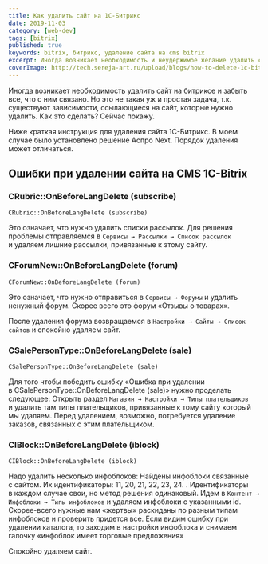 ```yaml
---
title: Как удалить сайт на 1С-Битрикс
date: 2019-11-03
category: [web-dev]
tags: [bitrix]
published: true
keywords: bitrix, битрикс, удаление сайта на cms bitrix
excerpt: Иногда возникает необходимость и неудержимое желание удалить сайт на битриксе и забыть все, что с ним связано. Но это не такая уж и простая задача, т.к. существуют зависимости, ссылающиеся на сайт.
coverImage: http://tech.sereja-art.ru/upload/blogs/how-to-delete-1c-bitrix/how-to-delete-1c-bitrix-1200x630.jpg
---
```


<Figcaption src="http://tech.sereja-art.ru/upload/blogs/how-to-delete-1c-bitrix/how-to-delete-1c-bitrix-1200x630.jpg" alt="как удалить 1с Битрикс превью к статье" />

Иногда возникает необходимость удалить сайт на&nbsp;битриксе и&nbsp;забыть все, что с&nbsp;ним связано.
Но&nbsp;это не&nbsp;такая уж&nbsp;и&nbsp;простая задача, т.к. существуют зависимости, ссылающиеся на&nbsp;сайт, которые нужно удалить. Как это сделать? Сейчас покажу.

Ниже краткая инструкция для удаления сайта 1С-Битрикс.
В&nbsp;моем случае было установлено решение Аспро Next. Порядок удаления может отличаться.

## Ошибки при удалении сайта на CMS 1C-Bitrix
### CRubric::OnBeforeLangDelete (subscribe)

  ```tsx
  CRubric::OnBeforeLangDelete (subscribe)
  ```

Это означает, что нужно удалить списки рассылок.
Для решения проблемы отправляемся в ```Сервисы → Рассылки → Список рассылок``` и&nbsp;удаляем лишние рассылки, привязанные к&nbsp;этому сайту.

### CForumNew::OnBeforeLangDelete (forum)

  ```tsx
  CForumNew::OnBeforeLangDelete (forum)
  ```

Это означает, что нужно отправиться в ```Сервисы → Форумы``` и&nbsp;удалить ненужный форум. Скорее всего это форум &laquo;Отзывы о&nbsp;товарах&raquo;.

После удаления форума возвращаемся в ```Настройки → Сайты → Список сайтов``` и&nbsp;спокойно удаляем сайт.

### CSalePersonType::OnBeforeLangDelete (sale)

  ```tsx
  CSalePersonType::OnBeforeLangDelete (sale)
  ```

Для того чтобы победить ошибку &laquo;Ошибка при удалении в&nbsp;CSalePersonType::OnBeforeLangDelete (sale)&raquo; нужно проделать следующее:
Открыть раздел ```Магазин → Настройки → Типы плательщиков``` и&nbsp;удалить там типы плательщиков, привязанные к&nbsp;тому сайту который мы&nbsp;удаляем. Перед удалением, возможно, потребуется удаление заказов, связанных с&nbsp;этим плательщиком.

### CIBlock::OnBeforeLangDelete (iblock)
  ```tsx
  CIBlock::OnBeforeLangDelete (iblock)
  ```

Надо удалить несколько инфоблоков: Найдены инфоблоки связанные с&nbsp;сайтом. Их&nbsp;идентификаторы: 11, 20, 21, 22, 23, 24. . Идентификаторы в&nbsp;каждом случае свои, но&nbsp;метод решения одинаковый.
Идем в ```Контент → Инфоблоки → Типы инфоблоков``` и&nbsp;удаляем инфоблоки с&nbsp;указанными&nbsp;id. Скорее-всего нужные нам &laquo;жертвы&raquo; раскиданы по&nbsp;разным типам инфоблоков и&nbsp;проверить придется все.
Если видим ошибку при удалении каталога, то&nbsp;заходим в&nbsp;настройки инфоблока и&nbsp;снимаем галочку &laquo;инфоблок имеет торговые предложения&raquo;

Спокойно удаляем сайт.
